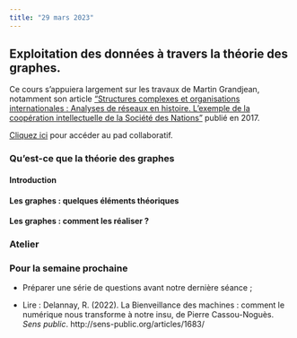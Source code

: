 ```yaml
---
title: "29 mars 2023"
---
```


## Exploitation des données à travers la théorie des graphes.

Ce cours s'appuiera largement sur les travaux de Martin Grandjean, notamment son article ["Structures complexes et organisations internationales : Analyses de réseaux en histoire. L'exemple de la coopération intellectuelle de la Société des Nations"](halshs-01610098v2) publié en 2017.

::: {.callout-note}

[Cliquez ici](https://demo.hedgedoc.org/YS_xvMtUTPOb85Qh1PSbIw#) pour accéder au pad collaboratif.

:::


### Qu'est-ce que la théorie des graphes

#### Introduction

#### Les graphes : quelques éléments théoriques

#### Les graphes : comment les réaliser ?

### Atelier

### Pour la semaine prochaine

- Préparer une série de questions avant notre dernière séance ;

- Lire : Delannay, R. (2022). La Bienveillance des machines : comment le numérique nous transforme à notre insu, de Pierre Cassou-Noguès. *Sens public*. http://sens-public.org/articles/1683/